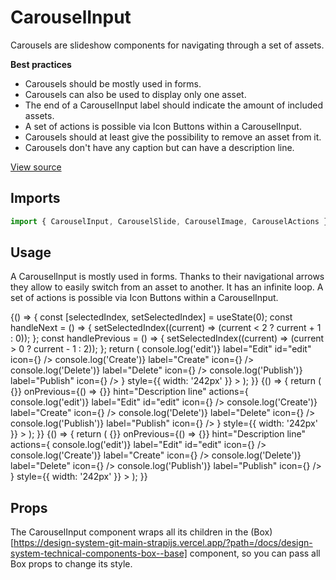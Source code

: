 <!--- CarouselInput.stories.mdx --->


<Meta title="Design System/Components/CarouselInput" component={CarouselInput} />

# CarouselInput

Carousels are slideshow components for navigating through a set of assets.

**Best practices**

- Carousels should be mostly used in forms.
- Carousels can also be used to display only one asset.
- The end of a CarouselInput label should indicate the amount of included assets.
- A set of actions is possible via Icon Buttons within a CarouselInput.
- Carousels should at least give the possibility to remove an asset from it.
- Carousels don't have any caption but can have a description line.

[View source](https://github.com/strapi/design-system/tree/main/packages/strapi-design-system/src/CarouselInput)

## Imports

```js
import { CarouselInput, CarouselSlide, CarouselImage, CarouselActions } from '@strapi/design-system/CarouselInput';
```

## Usage

A CarouselInput is mostly used in forms. Thanks to their navigational arrows they allow to easily switch from an asset to another. It has an infinite loop. A set of actions is possible via Icon Buttons within a CarouselInput.

<Canvas>
  <Story name="base">
    {() => {
      const [selectedIndex, setSelectedIndex] = useState(0);
      const handleNext = () => {
        setSelectedIndex((current) => (current < 2 ? current + 1 : 0));
      };
      const handlePrevious = () => {
        setSelectedIndex((current) => (current > 0 ? current - 1 : 2));
      };
      return (
        <CarouselInput
          label={`Carousel of numbers (${selectedIndex + 1}/3)`}
          selectedSlide={selectedIndex}
          secondaryLabel="/packages/strapi-design-system/src/Carousel/story-assets/first.jpg"
          previousLabel="Previous slide"
          nextLabel="Next slide"
          onNext={handleNext}
          onPrevious={handlePrevious}
          hint="Description line"
          actions={
            <CarouselActions>
              <IconButton onClick={() => console.log('edit')} label="Edit" id="edit" icon={<Pencil />} />
              <IconButton onClick={() => console.log('Create')} label="Create" icon={<Plus />} />
              <IconButton onClick={() => console.log('Delete')} label="Delete" icon={<Trash />} />
              <IconButton onClick={() => console.log('Publish')} label="Publish" icon={<Play />} />
            </CarouselActions>
          }
          style={{ width: '242px' }}
        >
          <CarouselSlide label="1 of 3 slides">
            <CarouselImage src={firstPathImg} alt="First" />
          </CarouselSlide>
          <CarouselSlide label="2 of 3 slides">
            <CarouselImage src={firstPathImg} alt="second" />
          </CarouselSlide>
          <CarouselSlide label="3 of 3 slides">
            <CarouselImage src={firstPathImg} alt="third" />
          </CarouselSlide>
        </CarouselInput>
      );
    }}
  </Story>
  <Story name="one slide only">
    {() => {
      return (
        <CarouselInput
          label={`Carousel of numbers 1/1)`}
          selectedSlide={0}
          previousLabel="Previous slide"
          nextLabel="Next slide"
          onNext={() => {}}
          onPrevious={() => {}}
          hint="Description line"
          actions={
            <CarouselActions>
              <IconButton onClick={() => console.log('edit')} label="Edit" id="edit" icon={<Pencil />} />
              <IconButton onClick={() => console.log('Create')} label="Create" icon={<Plus />} />
              <IconButton onClick={() => console.log('Delete')} label="Delete" icon={<Trash />} />
              <IconButton onClick={() => console.log('Publish')} label="Publish" icon={<Play />} />
            </CarouselActions>
          }
          style={{ width: '242px' }}
        >
          <CarouselSlide label="1 of 1 slides">
            <CarouselImage src={firstPathImg} alt="First" />
          </CarouselSlide>
        </CarouselInput>
      );
    }}
  </Story>
  <Story name="broken-asset">
    {() => {
      return (
        <CarouselInput
          label={`Carousel of numbers 1/1)`}
          selectedSlide={0}
          previousLabel="Previous slide"
          nextLabel="Next slide"
          onNext={() => {}}
          onPrevious={() => {}}
          hint="Description line"
          actions={
            <CarouselActions>
              <IconButton onClick={() => console.log('edit')} label="Edit" id="edit" icon={<Pencil />} />
              <IconButton onClick={() => console.log('Create')} label="Create" icon={<Plus />} />
              <IconButton onClick={() => console.log('Delete')} label="Delete" icon={<Trash />} />
              <IconButton onClick={() => console.log('Publish')} label="Publish" icon={<Play />} />
            </CarouselActions>
          }
          style={{ width: '242px' }}
        >
          <CarouselSlide label="1 of 1 slides">
            <CarouselImage src={'asdf'} alt="my image" />
          </CarouselSlide>
        </CarouselInput>
      );
    }}
  </Story>
</Canvas>

## Props

The CarouselInput component wraps all its children in the (Box)[https://design-system-git-main-strapijs.vercel.app/?path=/docs/design-system-technical-components-box--base] component, so you can pass all Box props to change its style.

<ArgsTable of={CarouselInput} />
